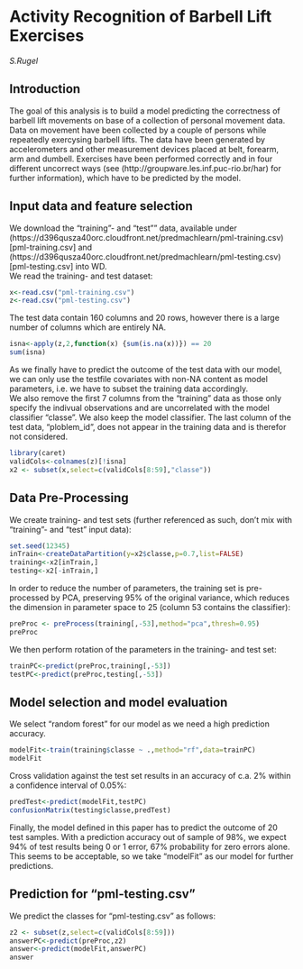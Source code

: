 Activity Recognition of Barbell Lift Exercises
========================================================
*S.Rugel*

## Introduction
The goal of this analysis is to build a model predicting the correctness of barbell lift movements on base of a collection of personal movement data. Data on movement have been collected by a couple of persons while repeatedly exercysing barbell lifts. The data have been generated by accelerometers and other measurement devices placed at belt, forearm, arm  and dumbell. Exercises have been performed correctly and in four different uncorrect ways (see (http://groupware.les.inf.puc-rio.br/har) for further information), which have to be predicted by the model.


## Input data and feature selection

We download the "training"- and "test"" data, available under (https://d396qusza40orc.cloudfront.net/predmachlearn/pml-training.csv)[pml-training.csv] and (https://d396qusza40orc.cloudfront.net/predmachlearn/pml-testing.csv)[pml-testing.csv] into WD.  
We read the training- and test dataset:
```r
x<-read.csv("pml-training.csv")
z<-read.csv("pml-testing.csv")
```

The test data contain 160 columns and 20 rows, however there is a large number of columns which are entirely NA.

```r
isna<-apply(z,2,function(x) {sum(is.na(x))}) == 20
sum(isna)
```
  
As we finally have to predict the outcome of the test data with our model, we can only use the testfile covariates with non-NA content as model parameters, i.e. we have to subset the training data accordingly.  
We also remove the first 7 columns from the "training" data as those only specify the indivual observations and are uncorrelated with the model classifier "classe". 
We also keep the model classifier. The last column of the test data, "ploblem_id", does not appear in the training data and is therefor not considered.   

```r
library(caret)
validCols<-colnames(z)[!isna]
x2 <- subset(x,select=c(validCols[8:59],"classe"))
```

## Data Pre-Processing

We create training- and test sets (further referenced as such, don't mix with "training"- and "test" input data):

```r
set.seed(12345)
inTrain<-createDataPartition(y=x2$classe,p=0.7,list=FALSE)
training<-x2[inTrain,]
testing<-x2[-inTrain,]
```

In order to reduce the number of parameters, the training set is pre-processed by PCA, preserving 95% of the original variance, which reduces the dimension in parameter space to 25 (column 53 contains the classifier): 

```r
preProc <- preProcess(training[,-53],method="pca",thresh=0.95)
preProc
```

We then perform rotation of the parameters in the training- and test set:

```r
trainPC<-predict(preProc,training[,-53])
testPC<-predict(preProc,testing[,-53])
```

## Model selection and model evaluation
We select "random forest" for our model as we need a high prediction accuracy.

```r
modelFit<-train(training$classe ~ .,method="rf",data=trainPC)
modelFit
```

Cross validation against the test set results in an accuracy of  c.a. 2% within a confidence interval of 0.05%:

```r
predTest<-predict(modelFit,testPC)
confusionMatrix(testing$classe,predTest)
```

Finally, the model defined in this paper has to predict the outcome of 20 test samples.
With a prediction accuracy out of sample of 98%, we expect 94% of test results being 0 or 1 error, 67% probability for zero errors alone. 
This seems to be acceptable, so we take "modelFit" as our model for further predictions.

## Prediction for "pml-testing.csv"

We predict the classes for "pml-testing.csv" as follows:

```r
z2 <- subset(z,select=c(validCols[8:59]))
answerPC<-predict(preProc,z2)
answer<-predict(modelFit,answerPC)
answer
```
